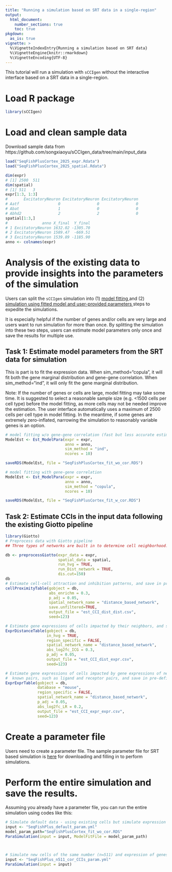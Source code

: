 ```yaml
---
title: "Running a simulation based on SRT data in a single-region"
output: 
  html_document:
    number_sections: true
    toc: true
pkgdown:
  as_is: true
vignette: >
  %\VignetteIndexEntry{Running a simulation based on SRT data}
  %\VignetteEngine{knitr::rmarkdown}
  %\VignetteEncoding{UTF-8}
---
```


This tutorial will run a simulation with `sCCIgen` without the interactive interface based on a SRT data in a single-region. 

# Load R package 

```r
library(sCCIgen)
```

# Load and clean sample data 

Download sample data from https://github.com/songxiaoyu/sCCIgen_data/tree/main/input_data

```r
load("SeqFishPlusCortex_2025_expr.Rdata")
load("SeqFishPlusCortex_2025_spatial.Rdata")

dim(expr)
# [1] 2500  511
dim(spatial)
# [1] 511   3
expr[1:3, 1:3]
#       ExcitatoryNeuron ExcitatoryNeuron ExcitatoryNeuron
# Aatf                 0                0                0
# Abat                 1                0                0
# Abhd2                2                2                0
spatial[1:3,]
#               anno X_final  Y_final
# 1 ExcitatoryNeuron 1632.02 -1305.70
# 2 ExcitatoryNeuron 1589.47  -669.51
# 3 ExcitatoryNeuron 1539.89 -1185.90
anno <- colnames(expr)

```

# Analysis of the existing data to provide insights into the parameters of the simulation

Users can split the `sCCIgen` simulation into (1) <u> model fitting </u> and (2) <u> simulation using fitted model and user-provided parameters </u> steps to expedite the simulations. 

It is especially helpful if the number of genes and/or cells are very large and users want to run simulation for more than once.  By splitting the simulation into these two steps, users can estimate model parameters only once and save the results for multiple use. 

## Task 1: Estimate model parameters from the SRT data for simulation

This is part is to fit the expression data. When sim_method="copula", it will fit both the gene marginal distribution and gene-gene correlation. When sim_method="ind", it will only fit the gene marginal distribution. 

Note: If the number of genes or cells are large, model fitting may take some time. It is suggested to select a reasonable sample size (e.g. <1500 cells per cell type) before the model fitting, as more cells may not be needed improve the estimation. The user interface automatically uses a maximum of 2500 cells per cell type in model fitting. In the meantime, if some genes are extremely zero-inflated, narrowing the simulation to reasonably variable genes is an option. 

```r
# model fitting w/o gene-gene correlation (fast but less accurate estimation)
ModelEst <- Est_ModelPara(expr = expr, 
                          anno = anno, 
                          sim_method = "ind",
                          ncores = 10)

saveRDS(ModelEst, file = "SeqFishPlusCortex_fit_wo_cor.RDS")

# model fitting with gene-gene correlation
ModelEst <- Est_ModelPara(expr = expr, 
                          anno = anno, 
                          sim_method = "copula", 
                          ncores = 10)

saveRDS(ModelEst, file = "SeqFishPlusCortex_fit_w_cor.RDS")
```


## Task 2: Estimate CCIs in the input data following the existing Giotto pipeline

```r
library(Giotto)
# Preprocess data with Giotto pipeline
## Three types of networks are built in to determine cell neighborhood: Delaunay, kNN, and distance-based. Here we use distance-based network as an example. 

db <- preprocessGiotto(expr_data = expr, 
                       spatial_data = spatial, 
                       run_hvg = TRUE,
                       run_Dist_network = TRUE,
                       dis.cut=150)
db
# Estimate cell-cell attraction and inhibition patterns, and save in pre-defined folder
cellProximityTable(gobject = db, 
                   abs_enrichm = 0.3, 
                   p_adj = 0.05,
                   spatial_network_name = "distance_based_network",
                   save.unfiltered=TRUE,
                   output_file = "est_CCI_dist_dist.csv",
                   seed=123)

# Estimate gene expressions of cells impacted by their neighbors, and save in pre-defined folder
ExprDistanceTable(gobject = db, 
                  in_hvg = TRUE, 
                  region_specific = FALSE, 
                  spatial_network_name = "distance_based_network",
                  abs_log2fc_ICG = 0.3, 
                  p_adj = 0.05,
                  output_file = "est_CCI_dist_expr.csv",
                  seed=123)

# Estimate gene expressions of cells impacted by gene expressions of neighboring cells, narrow to
#  known pairs, such as ligand and receptor pairs, and save in pre-defined folder
ExprExprTable(gobject = db, 
              database = "mouse", 
              region_specific = FALSE, 
              spatial_network_name = "distance_based_network",
              p_adj = 0.05, 
              abs_log2fc_LR = 0.2,
              output_file = "est_CCI_expr_expr.csv",
              seed=123)
```

# Create a parameter file

Users need to create a parameter file. The sample parameter file for SRT based simulation is [here](https://github.com/songxiaoyu/sCCIgen_data/tree/main/sample_parameter_file) for downloading and filling in to perform simulations. 
 

# Perform the entire simulation and save the results. 
Assuming you already have a parameter file, you can run the entire simulation using codes like this:

```r

# Simulate default data - using existing cells but simulate expression with ground truth
input <- "SeqFishPlus_default_param.yml"
model_param_path="SeqFishPlusCortex_fit_wo_cor.RDS"
ParaSimulation(input = input, ModelFitFile = model_param_path)



# Simulate new cells of the same number (n=511) and expression of genes with gene-gene correlation expression, including three types of estimated CCIs.
input <- "SeqFishPlus_n511_cor_CCIs_param.yml"
ParaSimulation(input = input)

```



